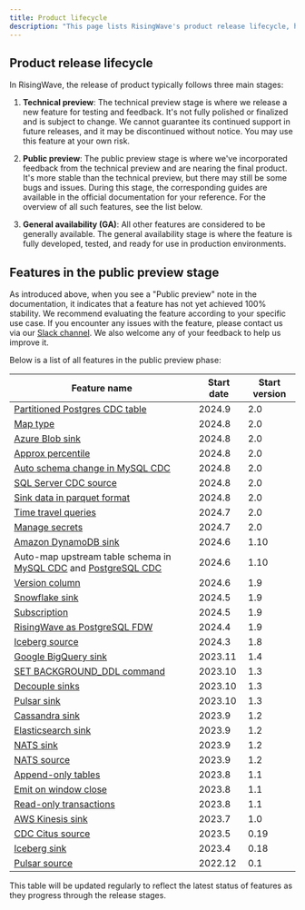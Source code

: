 ```yaml
---
title: Product lifecycle
description: "This page lists RisingWave's product release lifecycle, how RisingWave defines each stage, and a complete list of all features in the public preview stage."
---
```


## Product release lifecycle

In RisingWave, the release of product typically follows three main stages:

1.  **Technical preview**: The technical preview stage is where we release a new feature for testing and feedback. It's not fully polished or finalized and is subject to change. We cannot guarantee its continued support in future releases, and it may be discontinued without notice. You may use this feature at your own risk.

2.  **Public preview**: The public preview stage is where we've incorporated feedback from the technical preview and are nearing the final product. It's more stable than the technical preview, but there may still be some bugs and issues. During this stage, the corresponding guides are available in the official documentation for your reference. For the overview of all such features, see the list below.

3.  **General availability (GA)**: All other features are considered to be generally available. The general availability stage is where the feature is fully developed, tested, and ready for use in production environments.


## Features in the public preview stage

As introduced above, when you see a "Public preview" note in the documentation, it indicates that a feature has not yet achieved 100% stability. We recommend evaluating the feature according to your specific use case. If you encounter any issues with the feature, please contact us via our [Slack channel](https://www.risingwave.com/slack). We also welcome any of your feedback to help us improve it.

Below is a list of all features in the public preview phase:

| Feature name | Start date | Start version |
| --- | --- | --- |
| [Partitioned Postgres CDC table](/docs/current/ingest-from-postgres-cdc/) | 2024.9 | 2.0 |
| [Map type](/docs/current/data-type-map/) | 2024.8 | 2.0 |
| [Azure Blob sink](/docs/current/sink-to-azure-blob/) | 2024.8 | 2.0 |
| [Approx percentile](/docs/current/sql-function-aggregate/#approx_percentile) | 2024.8 | 2.0 |
| [Auto schema change in MySQL CDC](/docs/current/ingest-from-mysql-cdc/#automatically-change-schema) | 2024.8 | 2.0 |
| [SQL Server CDC source](/docs/current/ingest-from-sqlserver-cdc/) | 2024.8 | 2.0 |
| [Sink data in parquet format](/docs/current/data-delivery/#sink-data-in-parquet-format) | 2024.8 | 2.0 |
| [Time travel queries](/docs/current/time-travel-queries/) | 2024.7 | 2.0 |
| [Manage secrets](/docs/current/manage-secrets/) | 2024.7 | 2.0 |
| [Amazon DynamoDB sink](/docs/current/sink-to-dynamodb/) | 2024.6 | 1.10 |
| Auto-map upstream table schema in [MySQL CDC](/docs/current/ingest-from-mysql-cdc/#automatically-map-upstream-table-schema) and [PostgreSQL CDC](/docs/current/ingest-from-postgres-cdc/#automatically-map-upstream-table-schema) | 2024.6 | 1.10 |
| [Version column](/docs/current/sql-create-table/) | 2024.6 | 1.9 |
| [Snowflake sink](/docs/current/sink-to-snowflake/) | 2024.5 | 1.9 |
| [Subscription](/docs/current/subscription/) | 2024.5 | 1.9 |
| [RisingWave as PostgreSQL FDW](/docs/current/risingwave-as-postgres-fdw/) | 2024.4 | 1.9 |
| [Iceberg source](/docs/current/ingest-from-iceberg/) | 2024.3 | 1.8 |
| [Google BigQuery sink](/docs/current/sink-to-bigquery/) | 2023.11 | 1.4 |
| [SET BACKGROUND\_DDL command](/docs/current/sql-set-background-ddl/) | 2023.10 | 1.3 |
| [Decouple sinks](/docs/current/data-delivery/#sink-decoupling) | 2023.10 | 1.3 |
| [Pulsar sink](/docs/current/sink-to-pulsar/) | 2023.10 | 1.3 |
| [Cassandra sink](/docs/current/sink-to-cassandra/) | 2023.9 | 1.2 |
| [Elasticsearch sink](/docs/current/sink-to-elasticsearch/) | 2023.9 | 1.2 |
| [NATS sink](/docs/current/sink-to-nats/) | 2023.9 | 1.2 |
| [NATS source](/docs/current/ingest-from-nats/) | 2023.9 | 1.2 |
| [Append-only tables](/docs/current/sql-create-table/) | 2023.8 | 1.1 |
| [Emit on window close](/docs/current/emit-on-window-close/) | 2023.8 | 1.1 |
| [Read-only transactions](/docs/current/sql-start-transaction/) | 2023.8 | 1.1 |
| [AWS Kinesis sink](/docs/current/sink-to-aws-kinesis/) | 2023.7 | 1.0 |
| [CDC Citus source](/docs/current/ingest-from-citus-cdc/) | 2023.5 | 0.19 |
| [Iceberg sink](/docs/current/sink-to-iceberg/) | 2023.4 | 0.18 |
| [Pulsar source](/docs/current/ingest-from-pulsar/) | 2022.12 | 0.1 |

This table will be updated regularly to reflect the latest status of features as they progress through the release stages.
